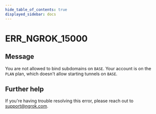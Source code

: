 ```yaml
---
hide_table_of_contents: true
displayed_sidebar: docs
---
```



# ERR_NGROK_15000

## Message

You are not allowed to bind subdomains on `BASE`. Your account is on the `PLAN` plan, which doesn't allow starting tunnels on `BASE`.

<ErrorDetails error="err_ngrok_15000" />

## Further help

If you're having trouble resolving this error, please reach out to [support@ngrok.com](mailto:support@ngrok.com?subject=Help%20with%20ERR_NGROK_15000).
